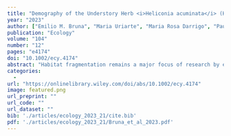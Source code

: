 ```yaml
---
title: "Demography of the Understory Herb <i>Heliconia acuminata</i> (Heliconiaceae) in an Experimentally Fragmented Tropical Landscape"
year: "2023"
author: ["Emilio M. Bruna", "Maria Uriarte", "Maria Rosa Darrigo", "Paulo Rubim", "Cristiane F. Jurinitz", "Eric R. Scott", "Osmaildo Ferreira da Silva", "W. John Kress"]
publication: "Ecology"
volume: "104"
number: "12"
pages: "e4174"
doi: "10.1002/ecy.4174"
abstract: "Habitat fragmentation remains a major focus of research by ecologists decades after being put forward as a threat to the integrity of ecosystems. While studies have documented myriad biotic changes in fragmented landscapes, including the local extinction of species from fragments, the demographic mechanisms underlying these extinctions are rarely known. However, many of them—especially in lowland tropical forests—are thought to be driven by one of two mechanisms: (1) reduced recruitment in fragments resulting from changes in the diversity or abundance of pollinators and seed dispersers or (2) increased rates of individual mortality in fragments due to dramatically altered abiotic conditions, especially near fragment edges. Unfortunately, there have been few tests of these potential mechanisms due to the paucity of long-term and comprehensive demographic data collected in both forest fragments and continuous forest sites. Here we report 11 years (1998–2009) of demographic data from populations of the Amazonian understory herb Heliconia acuminata (LC Rich.) found at Brazil's Biological Dynamics of Forest Fragments Project (BDFFP). The data set comprises $>$66,000 plant × year records of 8586 plants, including 3464 seedlings established after the first census. Seven populations were in experimentally isolated fragments (one in each of four 1-ha fragments and one in each of three 10-ha fragments), with the remaining six populations in continuous forest. Each population was in a 50 × 100 m permanent plot, with the distance between plots ranging from 500 m to 60 km. The plants in each plot were censused annually, at which time we recorded, identified, marked, and measured new seedlings, identified any previously marked plants that died, and recorded the size of surviving individuals. Each plot was also surveyed four to five times during the flowering season to identify reproductive plants and record the number of inflorescences each produced. These data have been used to investigate topics ranging from the way fragmentation-related reductions in germination influence population dynamics to statistical methods for analyzing reproductive rates. This breadth of prior use reflects the value of these data to future researchers. In addition to analyses of plant responses to habitat fragmentation, these data can be used to address fundamental questions in plant demography and the evolutionary ecology of tropical plants and to develop and test demographic models and tools. Though we welcome opportunities to collaborate with interested users, there are no restrictions on the use of this data set. However, we do request that those using the data for teaching or research purposes inform us of how they are doing so and cite this paper and the data archive when appropriate. Any publication using the data must also include a BDFFP Technical Series Number in the Acknowledgments. Authors can request this series number upon the acceptance of their article by contacting the BDFFP's Scientific Coordinator or E. M. Bruna."
categories: 
  - 
url: "https://onlinelibrary.wiley.com/doi/abs/10.1002/ecy.4174"
image: featured.png
url_preprint: ""
url_code: ""
url_dataset: ""
bib: './articles/ecology_2023_21/cite.bib'
pdf: './articles/ecology_2023_21/Bruna_et_al_2023.pdf'
---
```

